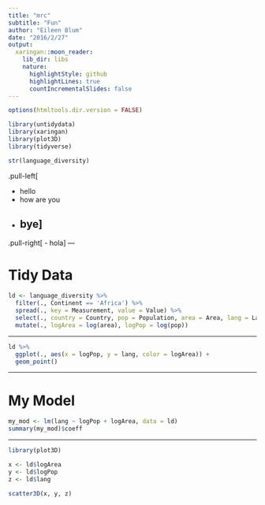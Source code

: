 ```yaml
---
title: "mrc"
subtitle: "Fun"
author: "Eileen Blum"
date: "2016/2/27"
output:
  xaringan::moon_reader:
    lib_dir: libs
    nature:
      highlightStyle: github
      highlightLines: true
      countIncrementalSlides: false
---
```


```r
options(htmltools.dir.version = FALSE)
```

```r
library(untidydata)
library(xaringan)
library(plot3D)
library(tidyverse)
```

```r
str(language_diversity)
```
.pull-left[

- hello 
- how are you 
- bye]
--

.pull-right[
- hola]
---

# Tidy Data

```r
ld <- language_diversity %>%
  filter(., Continent == 'Africa') %>% 
  spread(., key = Measurement, value = Value) %>%
  select(., country = Country, pop = Population, area = Area, lang = Langs) %>%
  mutate(., logArea = log(area), logPop = log(pop))
```

---

```r
ld %>%
  ggplot(., aes(x = logPop, y = lang, color = logArea)) +
  geom_point()
```

---

# My Model

```r
my_mod <- lm(lang ~ logPop + logArea, data = ld)
summary(my_mod)$coeff
```

---

```r
library(plot3D)

x <- ld$logArea
y <- ld$logPop
z <- ld$lang

scatter3D(x, y, z)
```